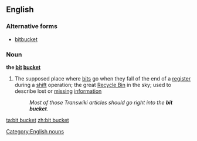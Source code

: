 ==English==
{{wikipedia}}

===Alternative forms===
* [[bitbucket]]

===Noun===
'''the [[bit]] [[bucket]]''' {{context|singulare tantum}}

# {{context|informal|computing}} The supposed place where [[bit]]s go when they fall of the end of a [[register]] during a [[shift]] operation; the great [[recycle bin|Recycle Bin]] in the sky; used to describe lost or [[missing]] [[information]]
#: ''Most of those Transwiki articles should go right into the '''bit bucket'''.''

[[Category:English nouns]]

[[ta:bit bucket]]
[[zh:bit bucket]]